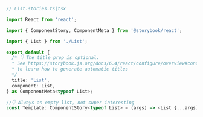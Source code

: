 ```ts
// List.stories.ts|tsx

import React from 'react';

import { ComponentStory, ComponentMeta } from '@storybook/react';

import { List } from './List';

export default {
  /* 👇 The title prop is optional.
  * See https://storybook.js.org/docs/6.4/react/configure/overview#configure-story-loading
  * to learn how to generate automatic titles
  */
  title: 'List',
  component: List,
} as ComponentMeta<typeof List>;

//👇 Always an empty list, not super interesting
const Template: ComponentStory<typeof List> = (args) => <List {...args} />;
```
